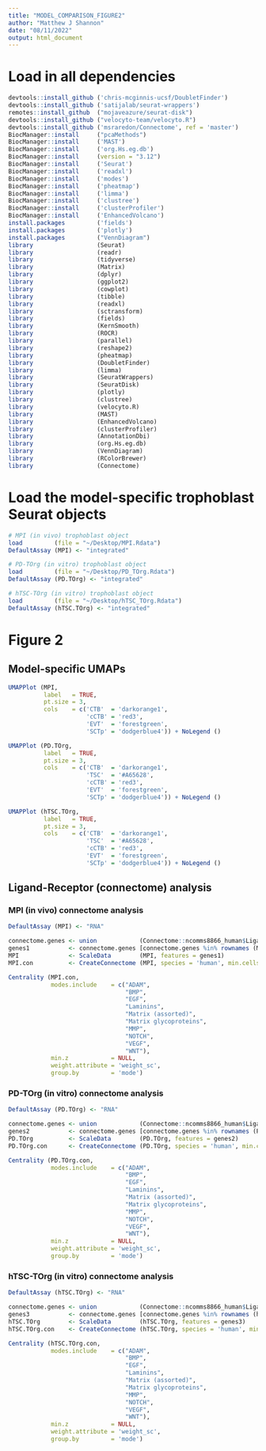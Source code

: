 ```yaml
---
title: "MODEL_COMPARISON_FIGURE2"
author: "Matthew J Shannon"
date: "08/11/2022"
output: html_document
---
```


# Load in all dependencies

```r
devtools::install_github ('chris-mcginnis-ucsf/DoubletFinder')
devtools::install_github ('satijalab/seurat-wrappers')
remotes::install_github  ("mojaveazure/seurat-disk")
devtools::install_github ("velocyto-team/velocyto.R")
devtools::install_github ('msraredon/Connectome', ref = 'master')
BiocManager::install     ("pcaMethods")
BiocManager::install     ('MAST')
BiocManager::install     ('org.Hs.eg.db')
BiocManager::install     (version = "3.12")
BiocManager::install     ('Seurat')
BiocManager::install     ('readxl')
BiocManager::install     ('modes')
BiocManager::install     ('pheatmap')
BiocManager::install     ('limma')
BiocManager::install     ('clustree')
BiocManager::install     ('clusterProfiler')
BiocManager::install     ('EnhancedVolcano')
install.packages         ('fields')
install.packages         ('plotly')
install.packages         ("VennDiagram")
library                  (Seurat)
library                  (readr)
library                  (tidyverse)
library                  (Matrix)
library                  (dplyr)
library                  (ggplot2)
library                  (cowplot)
library                  (tibble)
library                  (readxl)
library                  (sctransform)
library                  (fields)
library                  (KernSmooth)
library                  (ROCR)
library                  (parallel)
library                  (reshape2)
library                  (pheatmap)
library                  (DoubletFinder)
library                  (limma)
library                  (SeuratWrappers)
library                  (SeuratDisk)
library                  (plotly)
library                  (clustree)
library                  (velocyto.R)
library                  (MAST)
library                  (EnhancedVolcano)
library                  (clusterProfiler)
library                  (AnnotationDbi)
library                  (org.Hs.eg.db)
library                  (VennDiagram)
library                  (RColorBrewer)
library                  (Connectome)
```

# Load the model-specific trophoblast Seurat objects

```r
# MPI (in vivo) trophoblast object
load         (file = "~/Desktop/MPI.Rdata")
DefaultAssay (MPI) <- "integrated"

# PD-TOrg (in vitro) trophoblast object
load         (file = "~/Desktop/PD_TOrg.Rdata")
DefaultAssay (PD.TOrg) <- "integrated"

# hTSC-TOrg (in vitro) trophoblast object
load         (file = "~/Desktop/hTSC_TOrg.Rdata")
DefaultAssay (hTSC.TOrg) <- "integrated"
```

# Figure 2

## Model-specific UMAPs

```r
UMAPPlot (MPI,
          label   = TRUE,
          pt.size = 3,
          cols    = c('CTB'  = 'darkorange1',
                      'cCTB' = 'red3',
                      'EVT'  = 'forestgreen',
                      'SCTp' = 'dodgerblue4')) + NoLegend ()
```

```r
UMAPPlot (PD.TOrg,
          label   = TRUE,
          pt.size = 3,
          cols    = c('CTB'  = 'darkorange1',
                      'TSC'  = '#A65628',
                      'cCTB' = 'red3',
                      'EVT'  = 'forestgreen',
                      'SCTp' = 'dodgerblue4')) + NoLegend ()
```

```r
UMAPPlot (hTSC.TOrg,
          label   = TRUE,
          pt.size = 3,
          cols    = c('CTB'  = 'darkorange1',
                      'TSC'  = '#A65628',
                      'cCTB' = 'red3',
                      'EVT'  = 'forestgreen',
                      'SCTp' = 'dodgerblue4')) + NoLegend ()
```

## Ligand-Receptor (connectome) analysis

### MPI (in vivo) connectome analysis

```r
DefaultAssay (MPI) <- "RNA"

connectome.genes <- union            (Connectome::ncomms8866_human$Ligand.ApprovedSymbol, Connectome::ncomms8866_human$Receptor.ApprovedSymbol)
genes1           <- connectome.genes [connectome.genes %in% rownames (MPI)]
MPI              <- ScaleData        (MPI, features = genes1)
MPI.con          <- CreateConnectome (MPI, species = 'human', min.cells.per.ident = 10, p.values = F, calculate.DOR = F)
```

```r
Centrality (MPI.con,
            modes.include    = c("ADAM",
                                 "BMP",
                                 "EGF",
                                 "Laminins",
                                 "Matrix (assorted)",
                                 "Matrix glycoproteins",
                                 "MMP",
                                 "NOTCH",
                                 "VEGF",
                                 "WNT"),
            min.z            = NULL,
            weight.attribute = 'weight_sc',
            group.by         = 'mode')
```

### PD-TOrg (in vitro) connectome analysis

```r
DefaultAssay (PD.TOrg) <- "RNA"

connectome.genes <- union            (Connectome::ncomms8866_human$Ligand.ApprovedSymbol, Connectome::ncomms8866_human$Receptor.ApprovedSymbol)
genes2           <- connectome.genes [connectome.genes %in% rownames (PD.TOrg)]
PD.TOrg          <- ScaleData        (PD.TOrg, features = genes2)
PD.TOrg.con      <- CreateConnectome (PD.TOrg, species = 'human', min.cells.per.ident = 10, p.values = F, calculate.DOR = F)
```

```r
Centrality (PD.TOrg.con,
            modes.include    = c("ADAM",
                                 "BMP",
                                 "EGF",
                                 "Laminins",
                                 "Matrix (assorted)",
                                 "Matrix glycoproteins",
                                 "MMP",
                                 "NOTCH",
                                 "VEGF",
                                 "WNT"),
            min.z            = NULL,
            weight.attribute = 'weight_sc',
            group.by         = 'mode')
```

### hTSC-TOrg (in vitro) connectome analysis

```r
DefaultAssay (hTSC.TOrg) <- "RNA"

connectome.genes <- union            (Connectome::ncomms8866_human$Ligand.ApprovedSymbol, Connectome::ncomms8866_human$Receptor.ApprovedSymbol)
genes3           <- connectome.genes [connectome.genes %in% rownames (hTSC.TOrg)]
hTSC.TOrg        <- ScaleData        (hTSC.TOrg, features = genes3)
hTSC.TOrg.con    <- CreateConnectome (hTSC.TOrg, species = 'human', min.cells.per.ident = 10, p.values = F, calculate.DOR = F)
```

```r
Centrality (hTSC.TOrg.con,
            modes.include    = c("ADAM",
                                 "BMP",
                                 "EGF",
                                 "Laminins",
                                 "Matrix (assorted)",
                                 "Matrix glycoproteins",
                                 "MMP",
                                 "NOTCH",
                                 "VEGF",
                                 "WNT"),
            min.z            = NULL,
            weight.attribute = 'weight_sc',
            group.by         = 'mode')
```
